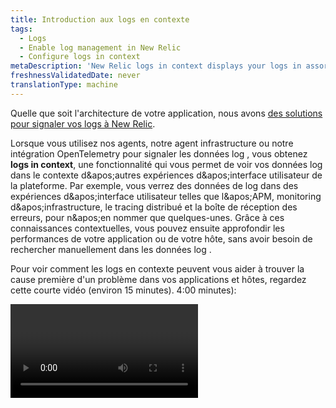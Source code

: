 ```yaml
---
title: Introduction aux logs en contexte
tags:
  - Logs
  - Enable log management in New Relic
  - Configure logs in context
metaDescription: 'New Relic logs in context displays your logs in assorted New Relic experiences, helping you more easily correlate and troubleshoot issues.'
freshnessValidatedDate: never
translationType: machine
---
```


Quelle que soit l'architecture de votre application, nous avons [des solutions pour signaler vos logs à New Relic](/docs/logs/get-started/get-started-log-management#integrate-logs).

Lorsque vous utilisez nos <InlinePopover type="apm" />agents, notre agent infrastructure ou notre intégration OpenTelemetry pour signaler les données log , vous obtenez <DNT>**logs in context**</DNT>, une fonctionnalité qui vous permet de voir vos données log dans le contexte d&amp;apos;autres expériences d&amp;apos;interface utilisateur de la plateforme. Par exemple, vous verrez des données de log dans des expériences d&amp;apos;interface utilisateur telles que l&amp;apos;APM, monitoring d&amp;apos;infrastructure, le tracing distribué et la boîte de réception des erreurs, pour n&amp;apos;en nommer que quelques-unes. Grâce à ces connaissances contextuelles, vous pouvez ensuite approfondir les performances de votre application ou de votre hôte, sans avoir besoin de rechercher manuellement dans les données log .

Pour voir comment les logs en contexte peuvent vous aider à trouver la cause première d'un problème dans vos applications et hôtes, regardez cette courte vidéo (environ 15 minutes). 4:00 minutes):

<Video id="g--qjF2wTxI" type="youtube" />

<Callout variant="tip">
  Vous avez beaucoup de bûches ? Consultez notre [tutoriel pour savoir comment les optimiser et les gérer](/docs/tutorial-large-logs/get-started-managing-large-logs/).
</Callout>

## Identifiez la cause première des problèmes sur votre plateforme [#compatibility-requirements]

En rassemblant toutes vos données d’application et d’infrastructure dans une solution unique, vous pouvez identifier plus rapidement la cause première des problèmes. Les logs en contexte vous aident à voir rapidement des modèles et des tendances significatifs.

Ne perdez pas de temps supplémentaire à essayer de trier tous vos logs provenant de différentes parties de votre plateforme. Activez plutôt les logs en contexte pour voir les lignes log exactes dont vous avez besoin pour identifier et résoudre un problème.

## Les logs APM en contexte [#apm-automatic]

Nos <InlinePopover type="apm" />agents ont les logs en contexte, y compris le transfert de log , activés par défaut. Pour plus d&amp;apos;informations sur l&amp;apos;obtention et l&amp;apos;utilisation des logs <InlinePopover type="apm" />dans ce contexte, consultez [APM log](/docs/apm/new-relic-apm/getting-started/get-started-logs-context).

<img title="APM logs in context UI options" alt="Screenshot of APM Summary page with logs in context options" src="/images/logs_screenshot-full_apm-logs-in-context-in-ui.webp" />

<figcaption>
  Avec nos logs en contexte APM automatiques, vous pouvez explorer en détail votre log, votre trace et vos erreurs, le tout à partir de la page APM <DNT>**Summary**</DNT> .
</figcaption>

## Log d'infrastructure [#infrastructure]

En tant qu'alternative plus puissante à l'utilisation d'un <InlinePopover type="apm" />agent pour la création de rapports de log , ou en complément du log APM, vous pouvez [transférer le log avec notre agent infrastructure ](/docs/logs/forward-logs/forward-your-logs-using-infrastructure-agent).

## Autres options de création de rapports de log [#other-options]

Pour plus de solutions pour transférer votre log vers New Relic, consultez [Introduction au log](/docs/logs/get-started/get-started-log-management#integrate-logs).

<InstallFeedback />

## Quelle est la prochaine étape ? [#what-next]

Après avoir configuré les logs dans le contexte de monitoring APM ou de l'infrastructure, tirez le meilleur parti de vos données de logging dans l'interface utilisateur de New Relic :

* Explorez les données de logging sur votre plateforme avec notre [interface utilisateur de logs](/docs/logs/log-management/ui-data/use-logs-ui).
* Consultez vos logs en contexte des performances de votre application dans l' [interface utilisateur APM](/docs/logs/log-management/ui-data/use-logs-ui/#links). Résolvez [les erreurs](/docs/apm/apm-ui-pages/error-analytics/errors-page-find-fix-verify-problems/) avec [le tracing distribué](/docs/apm/distributed-tracing/ui-data/understand-use-distributed-tracing-data), le suivi des appels, le log d&amp;apos;application et bien plus encore.
* Configurer [des alertes](/docs/alerts-applied-intelligence/new-relic-alerts/alert-conditions/create-alert-conditions/).
* [interrogez vos données](/docs/query-your-data/explore-query-data/get-started/introduction-querying-new-relic-data/) et [créez un dashboard](/docs/query-your-data/explore-query-data/dashboards/introduction-dashboards/).